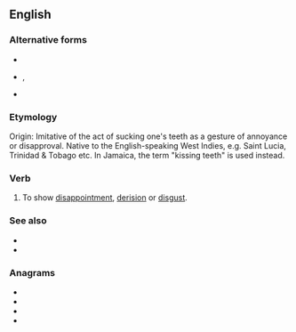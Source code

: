 ==English==

===Alternative forms===
* {{l|en|stewps}}
* {{l|en|chupes}}, {{l|en|chupse}}
* {{l|en|stoops}}

===Etymology===
Origin: Imitative of the act of sucking one's teeth as a gesture of annoyance or disapproval. Native to the English-speaking West Indies, e.g. Saint Lucia, Trinidad & Tobago etc. In Jamaica, the term "kissing teeth" is used instead.

===Verb===
{{en-verb|steupses|steupsing|steupsed}}

# {{lb|en|West Indies|dialect|onomatopoeia}} To show [[disappointment]], [[derision]] or [[disgust]].

===See also===
* {{l|en|hiss}}
* {{l|en|shush}}

===Anagrams===
* {{l|en|sets up}}
* {{l|en|setups}}
* {{l|en|stupes}}
* {{l|en|upsets}}